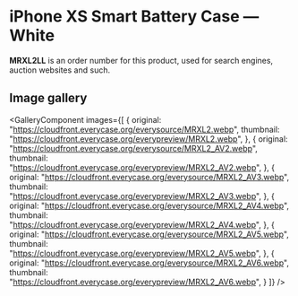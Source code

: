 
# iPhone XS Smart Battery Case — White

<Callout type='info' emoji='👉🏻'>**MRXL2LL** is an order number for this product, used for search engines, auction websites and such.</Callout>

## Image gallery

<GalleryComponent
    images={[
      {
        original: "https://cloudfront.everycase.org/everysource/MRXL2.webp",
        thumbnail: "https://cloudfront.everycase.org/everypreview/MRXL2.webp",
      },
      {
        original: "https://cloudfront.everycase.org/everysource/MRXL2_AV2.webp",
        thumbnail: "https://cloudfront.everycase.org/everypreview/MRXL2_AV2.webp",
      },
      {
        original: "https://cloudfront.everycase.org/everysource/MRXL2_AV3.webp",
        thumbnail: "https://cloudfront.everycase.org/everypreview/MRXL2_AV3.webp",
      },
      {
        original: "https://cloudfront.everycase.org/everysource/MRXL2_AV4.webp",
        thumbnail: "https://cloudfront.everycase.org/everypreview/MRXL2_AV4.webp",
      },
      {
        original: "https://cloudfront.everycase.org/everysource/MRXL2_AV5.webp",
        thumbnail: "https://cloudfront.everycase.org/everypreview/MRXL2_AV5.webp",
      },
      {
        original: "https://cloudfront.everycase.org/everysource/MRXL2_AV6.webp",
        thumbnail: "https://cloudfront.everycase.org/everypreview/MRXL2_AV6.webp",
      }
    ]}
  />
